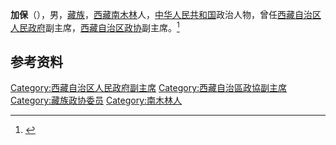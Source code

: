 '''加保'''（{{bd|1943年|4月|}}），男，[[藏族|藏族]]，[[西藏|西藏]][[南木林|南木林]]人，[[中华人民共和国|中华人民共和国]]政治人物，曾任[[西藏自治区人民政府|西藏自治区人民政府]]副主席，[[西藏自治区政协|西藏自治区政协]]副主席。<ref>{{Cite book|title=中华人民共和国职官志|author=何虎生, 李耀东, 向常福主编|publisher=中国社会出版社|year=2003|isbn=9787800883934|location=北京|pages=}}</ref>

== 参考资料 ==
{{reflist}}

{{中华人民共和国官员小作品}}

{{Authority control}}
{{DEFAULTSORT:}}
[[Category:西藏自治区人民政府副主席|Category:西藏自治区人民政府副主席]]
[[Category:西藏自治區政協副主席|Category:西藏自治區政協副主席]]
[[Category:藏族政协委员|Category:藏族政协委员]]
[[Category:南木林人|Category:南木林人]]